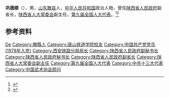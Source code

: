 '''巩德顺'''（{{bd|1945年|5月|}}），男，[[山东|山东]][[滕县|滕县]]人，[[中华人民共和国|中华人民共和国]]政治人物，曾任[[陕西省人民政府|陕西省人民政府]]副省长，[[陕西省人大常委会|陕西省人大常委会]]副主任，[[第九届全国人大代表|第九届全国人大代表]]。<ref>{{Cite book|title=中国社会团体大全 • 会长主席、理事长秘书长传略卷 第一册|author=黄汉江主编|publisher=中国国际广播出版社|year=1995|isbn=|location=|pages=}}</ref><ref>{{Cite web|title=巩德顺同志简历(图)|url=http://www.xiancn.com/gb/wbpaper/2005-02/06/content_472392.htm|accessdate=2020-07-20|work=西安晚报|archiveurl=https://web.archive.org/web/20200720082451/http://www.xiancn.com/gb/wbpaper/2005-02/06/content_472392.htm|archivedate=2020-07-20}}</ref>

== 参考资料 ==
{{reflist}}

{{中国人物小作品}}
{{中国武术协会第七届委员会}}

{{Authority control}}
{{DEFAULTSORT:Gong巩}}
[[Category:巩姓|De]]
[[Category:滕縣人|Category:滕縣人]]
[[Category:唐山铁道学院校友|Category:唐山铁道学院校友]]
[[Category:中国共产党党员_(1978年入党)|Category:中国共产党党员 (1978年入党)]]
[[Category:西安铁路分局局长|Category:西安铁路分局局长]]
[[Category:陕西省人民政府副秘书长|Category:陕西省人民政府副秘书长]]
[[Category:陕西省人民政府秘书长|Category:陕西省人民政府秘书长]]
[[Category:陕西省人民政府副省长|Category:陕西省人民政府副省长]]
[[Category:陕西省人大常委会副主任|Category:陕西省人大常委会副主任]]
[[Category:第九届全国人大代表|Category:第九届全国人大代表]]
[[Category:中共十三大代表|Category:中共十三大代表]]
[[Category:中国武术协会顾问|Category:中国武术协会顾问]]